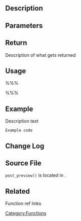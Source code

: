 {{Languages|
{{en|Function Reference/post preview}}
{{ja|Function Reference/post preview}}
}}
==Description==

==Parameters==
{{Parameter|$var|TYPE|Description.}}
{{Parameter|$var|TYPE|Description.|optional|DEFAULT}}

==Return==
Description of what gets returned

== Usage ==
%%% <?php  ?> %%%

==Example==
Description text
<pre>
Example code
</pre>

==Change Log==

== Source File ==
<!-- Need links to current source code files -->
<tt>post_preview()</tt> is located in {{Trac|wp-admin/includes/post.php|tags/3.6|1372}}.

==Related==
Function ref links

[[Category:Functions]]

{{Copyedit}}